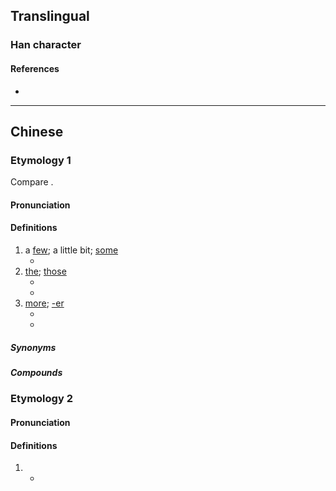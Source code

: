 {{character info/new}}
==Translingual==

===Han character===
{{Han char|rn=30|rad=口|as=08|sn=11|four=|canj=RHAI|ids=⿰口的}}

====References====
* {{Han ref|kx=0196.261|hdz=10642.091|uh=5572|ud=21874}}

----

==Chinese==

===Etymology 1===
{{zh-forms|alt=D-nonstandard,d-nonstandard,o的-nonstandard,的,尐}}
{{zh-wp|yue}}
Compare {{cog|za|di}}.

{{etystub|zh}}

====Pronunciation====
{{zh-pron
|m=dī
|c=di1,dit1
|cat=pron,det,suf
}}

====Definitions====
{{zh-hanzi}} {{tlb|zh|Cantonese}}

# a [[few]]; a little bit; [[some]]
#* {{zh-x|好 靚 生果。買 啲 啦，小姐。|Very nice fruits. Buy '''a few''', miss.|C-GZ}}
# [[the]]; [[those]]
#* {{zh-x|啲 西瓜 好 甜。|'''The''' watermelon is sweet.|C}}
#* {{zh-x|洗 埋 啲 衫 啦！|Finish washing '''the''' clothes!|C}}
# [[more]]; [[-er]]
#* {{zh-x|聽{ting1}日 要 早 啲 起身。|You need to get up earli'''er''' tomorrow.|C}}
#* {{zh-x|食 快 啲 啦！|Eat fast'''er'''!|C}}

=====Synonyms=====
{{zh-dial|些}}

=====Compounds=====
{{zh-der|啲咑}}

===Etymology 2===
{{zh-forms}}

====Pronunciation====
{{zh-pron
|mn=tw:teh
|cat=part
}}

====Definitions====
{{zh-hanzi}} {{tlb|zh|Min Nan}}

# {{zh-alt-form|*咧|-ing}}
#* {{zh-x|門徒 看著[着] ^伊 佇 湖 的 頂面 啲{teh} 行，真 著驚，講：「^是 鬼！」^𪜶 驚-甲 大聲 喝{hoah} 出來。|And when the disciples saw him walk'''ing''' on the sea, they were troubled, saying, It is a spirit; and they cried out for fear.|TW|ref={{lang|zh|現代台語譯本}} (Today's Taiwanese Version), {{lang|zh|馬太福音}} (Matthew) 14:26}}